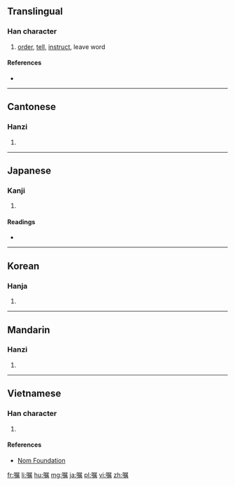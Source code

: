 {{also|囑}}
==Translingual==

===Han character===
{{Han char|rn=30|rad=口|as=12|sn=15|four=|canj=口尸竹月 (RSHB)|ids=⿰[[口]][[属]]}}

# [[order]], [[tell]], [[instruct]], leave word

====References====
* {{Han ref|kx=0207.030|dkj=04249|dj=0430.030|hdz=10687.100|uh=5631|ud=22065}}

----

==Cantonese==

===Hanzi===
{{yue-hanzi|jyut=|y=juk1|tra=囑}}

# {{defn|lang=yue|sort=口12}}

----

==Japanese==

===Kanji===
{{ja-kanji|grade=c|rs=口12|style=s|kyu=囑}}

# {{defn|lang=ja|sort=口12}}

====Readings====
* {{ja-readings|on=[[しょく]] (shoku)|kun=[[たのむ]] (tanomu)}}

----

==Korean==

===Hanja===
{{ko-hanja|hangeul=촉|rv=chok|mr=ch'ok}}

# {{defn|lang=ko|sort=口12}}

----

==Mandarin==

===Hanzi===
{{cmn-hanzi|tra=囑|pin=[[zhǔ]] ([[zhu3]])|wg=chu<sup>3</sup>}}

# {{defn|lang=cmn|sort=口12}}

----

==Vietnamese==

===Han character===
{{vi-hantu|[[chúc]]|rs=口12}}

# {{defn|lang=vi|sort=口12}}

====References====
*[http://nomfoundation.org/common/nom_details.php?codepoint=5631 Nom Foundation]

[[fr:嘱]]
[[li:嘱]]
[[hu:嘱]]
[[mg:嘱]]
[[ja:嘱]]
[[pl:嘱]]
[[vi:嘱]]
[[zh:嘱]]